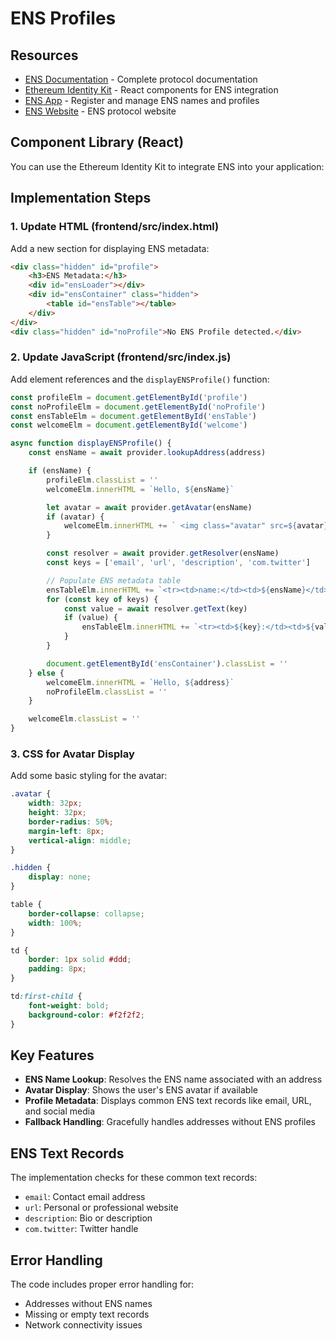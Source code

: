 
# ENS Profiles

<FullWidthLink
	href='https://docs.ens.domains'
	logo='/img/ens.svg'
	text='Ethereum Name Service (ENS) Documentation'
	themeAware={true}
/>

## Resources

-   [ENS Documentation](https://docs.ens.domains) - Complete protocol documentation
-   [Ethereum Identity Kit](https://ethidentitykit.com) - React components for ENS integration
-   [ENS App](https://app.ens.domains) - Register and manage ENS names and profiles
-	[ENS Website](https://ens.domains) - ENS protocol website

## Component Library (React)

You can use the Ethereum Identity Kit to integrate ENS into your application:

<FullWidthLink
	href='https://ethidentitykit.com'
	logo='/img/eik-logo.svg'
	text='Ethereum Identity Kit (EIK) - Comprehensive EFP Integration'
/>

## Implementation Steps

### 1. Update HTML (frontend/src/index.html)

Add a new section for displaying ENS metadata:

```html
<div class="hidden" id="profile">
	<h3>ENS Metadata:</h3>
	<div id="ensLoader"></div>
	<div id="ensContainer" class="hidden">
		<table id="ensTable"></table>
	</div>
</div>
<div class="hidden" id="noProfile">No ENS Profile detected.</div>
```

### 2. Update JavaScript (frontend/src/index.js)

Add element references and the `displayENSProfile()` function:

```javascript
const profileElm = document.getElementById('profile')
const noProfileElm = document.getElementById('noProfile')
const ensTableElm = document.getElementById('ensTable')
const welcomeElm = document.getElementById('welcome')

async function displayENSProfile() {
	const ensName = await provider.lookupAddress(address)

	if (ensName) {
		profileElm.classList = ''
		welcomeElm.innerHTML = `Hello, ${ensName}`

		let avatar = await provider.getAvatar(ensName)
		if (avatar) {
			welcomeElm.innerHTML += ` <img class="avatar" src=${avatar}/>`
		}

		const resolver = await provider.getResolver(ensName)
		const keys = ['email', 'url', 'description', 'com.twitter']

		// Populate ENS metadata table
		ensTableElm.innerHTML += `<tr><td>name:</td><td>${ensName}</td></tr>`
		for (const key of keys) {
			const value = await resolver.getText(key)
			if (value) {
				ensTableElm.innerHTML += `<tr><td>${key}:</td><td>${value}</td></tr>`
			}
		}

		document.getElementById('ensContainer').classList = ''
	} else {
		welcomeElm.innerHTML = `Hello, ${address}`
		noProfileElm.classList = ''
	}

	welcomeElm.classList = ''
}
```

### 3. CSS for Avatar Display

Add some basic styling for the avatar:

```css
.avatar {
	width: 32px;
	height: 32px;
	border-radius: 50%;
	margin-left: 8px;
	vertical-align: middle;
}

.hidden {
	display: none;
}

table {
	border-collapse: collapse;
	width: 100%;
}

td {
	border: 1px solid #ddd;
	padding: 8px;
}

td:first-child {
	font-weight: bold;
	background-color: #f2f2f2;
}
```

## Key Features

-   **ENS Name Lookup**: Resolves the ENS name associated with an address
-   **Avatar Display**: Shows the user's ENS avatar if available
-   **Profile Metadata**: Displays common ENS text records like email, URL, and social media
-   **Fallback Handling**: Gracefully handles addresses without ENS profiles

## ENS Text Records

The implementation checks for these common text records:

-   `email`: Contact email address
-   `url`: Personal or professional website
-   `description`: Bio or description
-   `com.twitter`: Twitter handle

## Error Handling

The code includes proper error handling for:

-   Addresses without ENS names
-   Missing or empty text records
-   Network connectivity issues
